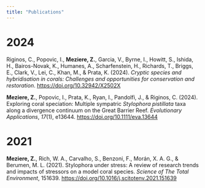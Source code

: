 ```yaml
---
title: "Publications"
---
```


# 2024

Riginos, C., Popovic, I., **Meziere, Z.**, Garcia, V., Byrne, I., Howitt, S., Ishida, H., Bairos-Novak, K., Humanes, A., Scharfenstein, H., Richards, T., Briggs, E., Clark, V., Lei, C., Khan, M., & Prata, K. (2024). *Cryptic species and hybridisation in corals: Challenges and opportunities for conservation and restoration*. <https://doi.org/10.32942/X2502X>

**Meziere, Z.**, Popovic, I., Prata, K., Ryan, I., Pandolfi, J., & Riginos, C. (2024). Exploring coral speciation: Multiple sympatric *Stylophora pistillata* taxa along a divergence continuum on the Great Barrier Reef. *Evolutionary Applications*, *17*(1), e13644. <https://doi.org/10.1111/eva.13644>

# 2021

**Meziere, Z.**, Rich, W. A., Carvalho, S., Benzoni, F., Morán, X. A. G., & Berumen, M. L. (2021). Stylophora under stress: A review of research trends and impacts of stressors on a model coral species. *Science of The Total Environment*, 151639. <https://doi.org/10.1016/j.scitotenv.2021.151639>